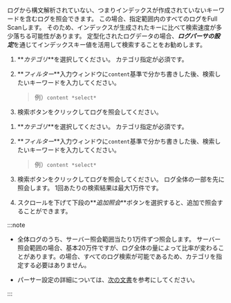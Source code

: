 ログから構文解析されていない、つまりインデックスが作成されていないキーワードを含むログを照会できます。 この場合、指定範囲内のすべてのログをFull Scanします。 そのため、インデックスが生成されたキーに比べて検索速度が多少落ちる可能性があります。 定型化されたログデータの場合、***ログパーサの設定***を通じてインデックスキー値を活用して検索することをお勧めします。

<ImgLang img='log-filter-search.png' desc='構文解析されていないキーワードのフィルター適用'/>

<InDoc pages="log-lt,aws-log-lt">

1. **_カテゴリ_**を選択してください。 <InDoc pages="log-search,aws-log-search">カテゴリ指定が必須です。</InDoc>

2. **_フィルター_**入力ウィンドウに`content`基準で分かち書きした後、検索したいキーワードを入力してください。 

   > 例）`content *select*`

3. <LinkImage img="ic-search.svg" className="ico" /><UI>検索</UI>ボタンをクリックしてログを照会してください。

</InDoc>

<InDoc pages="log-search,aws-log-search">

1. **_カテゴリ_**を選択してください。 <InDoc pages="log-search,aws-log-search">カテゴリ指定が必須です。</InDoc>

2. **_フィルター_**入力ウィンドウに`content`基準で分かち書きした後、検索したいキーワードを入力してください。 

   > 例）`content *select*`

3. <LinkImage img="ic-search.svg" className="ico" /><UI>検索</UI>ボタンをクリックしてログを照会してください。 ログ全体の一部を先に照会します。 1回あたりの検索結果は最大1万件です。

4. スクロールを下げて下段の**_追加照会_**ボタンを選択すると、追加で照会することができます。 

<ImgLang img='log-content-search-more.png' desc='追加照会'/>

</InDoc>

:::note 

- <InDoc pages="log-search,aws-log-search">全体ログのうち、サーバー照会範囲当たり1万件ずつ照会します。 サーバー照会範囲の場合、基本20万件ですが、ログ全体の量によって比率が変わることがあります。</InDoc><InDoc pages="log-lt,aws-log-lt"><Cmdname sid="logTail" className="uitext" />の場合、すべてのログ検索が可能であるため、カテゴリを指定する必要はありません。</InDoc>

- パーサー設定の詳細については、[次の文書](log-parser)を参考にしてください。

:::
